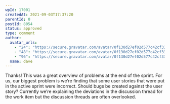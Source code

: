 ```yaml
---
wpId: 17001
createdAt: 2021-09-03T17:37:20
parentId: 0
postId: 8054
status: approved
type: comment
author:
  avatar_urls:
    - "24": "https://secure.gravatar.com/avatar/0f130d27ef02d577c42cf33bc02cf94e?s=24&d=mm&r=g"
    - "48": "https://secure.gravatar.com/avatar/0f130d27ef02d577c42cf33bc02cf94e?s=48&d=mm&r=g"
    - "96": "https://secure.gravatar.com/avatar/0f130d27ef02d577c42cf33bc02cf94e?s=96&d=mm&r=g"
  name: dave
---
```


Thanks! This was a great overview of problems at the end of the sprint. For us, our biggest problem is we’re finding that some user stories that were put in the active sprint were incorrect. Should bugs be created against the user story? Currently we’re explaining the deviations in the discussion thread for the work item but the discussion threads are often overlooked.